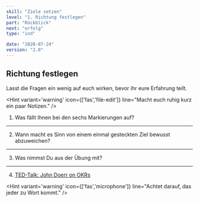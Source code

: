 ```yaml
---
skill: "Ziele setzen"
level: "1. Richtung festlegen"
part: "Rückblick"
next: "erfolg"
type: "ind"

date: "2020-07-24"
version: "2.0"
---
```



<Row className="tutsegment"> 
<Col>

## Richtung festlegen

Lasst die Fragen ein wenig auf euch wirken, bevor ihr eure Erfahrung teilt.

<Hint variant='warning' icon={['fas','file-edit']}
line="Macht euch ruhig kurz ein paar Notizen."
/>

1. Was fällt Ihnen bei den sechs Markierungen auf?

---

2. Wann macht es Sinn von einem einmal gesteckten Ziel bewusst abzuweichen?

---

3. Was nimmst Du aus der Übung mit?

---

4. <a href="https://www.ted.com/talks/john_doerr_why_the_secret_to_success_is_setting_the_right_goals?language=de" target="_blank">TED-Talk: John Doerr on OKRs</a>

<Hint variant='warning' icon={['fas','microphone']}
line="Achtet darauf, das jeder zu Wort kommt."
/>

</Col>
</Row>
